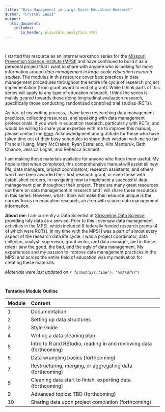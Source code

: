 ```yaml
---
title: "Data Management in Large-Scale Education Research"
author: "Crystal Lewis"
output: 
  html_document:
    includes:
       in_header: plausible_analytics.html
---
```


<br>  

I started this resource as an internal workshop series for the [Missouri Prevention Science Institute (MPSI)](http://moprevention.org/) and have continued to build it as a personal project that I want to share with anyone who is looking for more information around *data management in large-scale education research studies*. The modules in this resource cover best practices in data management procedures throughout the entire life cycle of research project implementation (from grant award to end of grant). While I think parts of this series will apply to any type of education research, I think the series is mainly geared towards those doing longitudinal evaluation research, specifically those conducting randomized controlled trial studies (RCTs).

As part of my writing process, I have been researching data management practices, collecting resources, and speaking with data management professionals. If you work in education research, particularly with RCTs, and would be willing to share your expertise with me to improve this manual, please contact me [here](mailto:cgh.lewis@gmail.com). Acknowledgment and gratitude for those who have taken time out of their busy schedules to share their wisdom with me so far: Francis Huang, Mary McCraken, Ryan Estrellado, Kim Manturuk, Beth Chance, Jessica Logan, and Rebecca Schmidt.

I am making these materials available for anyone who finds them useful. My hope is that when completed, this comprehensive manual will assist all new PIs, data managers, project coordinators, research assistants, and others who have been awarded their first research grant, or even those with established careers, in navigating how to implement a successful data management plan throughout their project. There are many great resources out there on data management in research and I will share those resources in this series. However, what I think will make this resource unique is the narrow focus on education research, an area with scarce data management information.

**About me**: I am currently a Data Scientist at [Streamline Data Science](https://streamlinedatascience.io/), providing tidy data as a service. Prior to this I oversaw data management activities in the MPSI, which included 8 federally funded research grants (4 of which were RCTs). In my time with the MPSI I was a part of almost every aspect of the research data life cycle. I was a project coordinator, data collector, analyst, supervisor, grant writer, and data manager, and in those roles I saw the good, the bad, and the ugly of data management. My experiences and my passion to improve data management practices in the MPSI and across the entire field of education was my motivation for creating these materials.

*Materials were last updated on `r format(Sys.time(), '%m/%d/%Y')`*  

<br>

**Tentative Module Outline** 

|Module |Content                                            |
|:----------|:-----------------------------------------------------------|
|1         |Documentation                                              |
|2         |Setting up data structures                                 |
|3         |Style Guide                                                |
|4         |Writing a data cleaning plan                               |
|5         |Intro to R and RStudio, reading in and reviewing data (forthcoming)     |
|6         |Data wrangling basics (forthcoming)                                    |
|7         |Restructuring, merging, or aggregating data (forthcoming)               |
|8         |Cleaning data start to finish, exporting data (forthcoming)             |
|9         |Advanced topics: TBD (forthcoming)                                      |
|10        |Sharing data upon project completion (forthcoming)                       |
